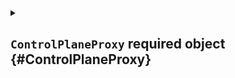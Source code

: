 


<details className="config-field" data-expandable="true">
<summary>

## `ControlPlaneProxy` <span className="config-field-required" data-required="true">required</span> <span className="config-field-type">object</span> <span className="config-field-default"></span> <span className="config-field-enum"></span> {#ControlPlaneProxy}



</summary>




<details className="config-field" data-expandable="false" open>
<summary>

### `bindAddress` <span className="config-field-required" data-required="true">required</span> <span className="config-field-type">string</span> <span className="config-field-default"></span> <span className="config-field-enum"></span> {#ControlPlaneProxy-bindAddress}



</summary>



</details>



<details className="config-field" data-expandable="false" open>
<summary>

### `port` <span className="config-field-required" data-required="true">required</span> <span className="config-field-type">integer</span> <span className="config-field-default"></span> <span className="config-field-enum"></span> {#ControlPlaneProxy-port}



</summary>



</details>



<details className="config-field" data-expandable="true">
<summary>

### `tls` <span className="config-field-required" data-required="true">required</span> <span className="config-field-type">object</span> <span className="config-field-default"></span> <span className="config-field-enum"></span> {#ControlPlaneProxy-tls}



</summary>




<details className="config-field" data-expandable="false" open>
<summary>

#### `extraSANs` <span className="config-field-required" data-required="true">required</span> <span className="config-field-type">string[]</span> <span className="config-field-default"></span> <span className="config-field-enum"></span> {#ControlPlaneProxy-tls-extraSANs}



</summary>



</details>


</details>


</details>
